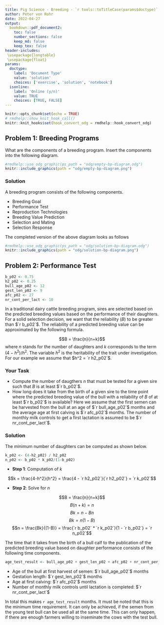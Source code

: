```yaml
---
title: Pig Science - Breeding - `r tools::toTitleCase(params$doctype)` 1
author: Peter von Rohr
date: 2022-04-27
output:
  bookdown::pdf_document2:
    toc: false
    number_sections: false
    keep_md: false
    keep_tex: false
header-includes:
 \usepackage{longtable}
 \usepackage{float}
params:
  doctype:
    label: 'Document Type'
    value: 'solution'
    choices: ['exercise', 'solution', 'notebook']
  isonline:
    label: 'Online (y/n)'
    value: TRUE
    choices: [TRUE, FALSE]
---
```



```r
knitr::opts_chunk$set(echo = TRUE)
# rmdhelp::show_knit_hook_call()
knitr::knit_hooks$set(hook_convert_odg = rmdhelp::hook_convert_odg)
```


## Problem 1: Breeding Programs
What are the components of a breeding program. Insert the components into the following diagram.

```r
#rmdhelp::use_odg_graphic(ps_path = "odg/empty-bp-diagram.odg")
knitr::include_graphics(path = "odg/empty-bp-diagram.png")
```


<!-- your-solution-start
### Your Solution
Fill out the above shown diagram with the components of a breeding program.

---  your-solution-end -->


<!-- master-solution-start -->

### Solution
A breeding program consists of the following components.

* Breeding Goal
* Performance Test
* Reproduction Technologies
* Breeding Value Prediction
* Selection and Mating
* Selection Response

The completed version of the above diagram looks as follows

```r
#rmdhelp::use_odg_graphic(ps_path = "odg/solution-bp-diagram.odg")
knitr::include_graphics(path = "odg/solution-bp-diagram.png")
```


<!-- master-solution-end -->


## Problem 2: Performance Test
```r
b_p02 <- 0.75
h2_p02 <- 0.25
bull_age_p02 <- 12
gest_len_p02 <- 9
afc_p02 <- 27
nr_cont_per_lact <- 10
```

In a traditional dairy cattle breeding program, sires are selected based on the predicted breeding values based on the performance of their daughters. For a solid selection decision, we want that the reliability ($B$) to be greater than $`r b_p02`$. The reliability of a predicted breeding value can be approximated by the following formula. 

$$B = \frac{n}{n+k}$$
where $n$ stands for the number of daughters and $k$ corresponds to the term $(4-h^2)/h^2$. The variable $h^2$ is the heritability of the trait under investigation. For our example we assume that $h^2 = `r h2_p02`$. 

### Your Task
* Compute the number of daugthers $n$ that must be tested for a given sire such that $B$ is at least $`r b_p02`$. 
* How long does it take from the birth of a given sire to the time point where the predicted breeding value of the bull with a reliability of $B$ of at least $`r b_p02`$ is available? Here we assume that the first semen can be harvested from the bull at an age of $`r bull_age_p02`$ months and the average age at first calving is $`r afc_p02`$ months. The number of monthly milk controls to get a first lactation is assumed to be $`r nr_cont_per_lact`$. 

<!-- your-solution-start
### Your Solution
For the first task, start by computing the value of $k$ for the given heritability $h^2$. Then solve the above equation for the number of daughters $n$ and insert the given numbers for $B$ and the computed value of $k$. 

---  your-solution-end -->


<!-- master-solution-start -->

### Solution
The minimum number of daughters can be computed as shown below.

```r
k_p02 <- (4-h2_p02) / h2_p02
n_p02 <- b_p02 * k_p02/(1-b_p02)
```

* __Step 1__: Computation of $k$ 

$$k = \frac{4-h^2}{h^2} = \frac{4 - `r h2_p02`}{`r h2_p02`} = `r k_p02`$$

* __Step 2__: Solve for $n$

$$B = \frac{n}{n+k}$$
$$B(n+k) = n$$
$$Bk = n - Bn$$
$$Bk = n(1-B)$$
$$n = \frac{Bk}{(1-B)} = \frac{`r b_p02` * `r k_p02`}{1 - `r b_p02`} = `r n_p02`$$

The time that it takes from the birth of a bull calf to the publication of the predicted breeding value based on daughter performance consists of the following time components.

```r
age_test_result <- bull_age_p02 + gest_len_p02 + afc_p02 + nr_cont_per_lact
```

* Age of the bull at first harvest of semen: $`r bull_age_p02`$ months
* Gestation length: $`r gest_len_p02`$ months
* Age at first calving: $`r afc_p02`$ months
* Number of monthly milk controls until lactation is completed: $`r nr_cont_per_lact`$

In total this makes `r age_test_result` months. It must be noted that this is the minimum time requirement. It can only be achieved, if the semen from the young test bull can be used all at the same time. This can only happen, if there are enough farmers willing to inseminate the cows with the test bull. 

<!-- master-solution-end -->
   
